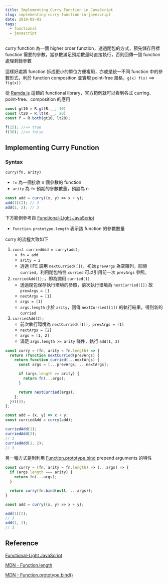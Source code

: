 ```yaml
---
title: Implementing Curry Function in JavaScript
slug: implementing-curry-function-in-javescript
date: 2019-08-01
tags:
  - functional
  - javascript
---
```


curry function 為一個 higher order function，透過閉包的方式，預先儲存目標 function 需要的參數，當參數滿足預期數量時直接執行，否則回傳一個 function 處理剩餘參數

這樣好處將 function 拆成更小的單位方便複用，亦或是統一不同 function 中的參數形式，利於 function composition 並實現 point-free 風格，`g(x) f(x)` ==> `f(g(x))`

從 [Ramda.js](https://ramdajs.com/) 這類的 functional library，官方範例就可以看到各式 curring、point-free、composition 的應用

```js
const gt10 = R.gt(R.__, 10)
const lt20 = R.lt(R.__, 20)
const f = R.both(gt10, lt20);

f(15); //=> true
f(30); //=> false
```

## Implementing Curry Function

### Syntax

`curry(fn, arity)`

- `fn` 為一個接收 n 個參數的 function
- `arity` 為 `fn` 預期的參數數量，預設為 n

```js
const add = curry((x, y) => x + y);
add(1)(2); // 3
add(1, 2); // 3
```

下方範例參考自 [Functional-Light JavaScript](https://github.com/getify/Functional-Light-JS/blob/master/manuscript/ch3.md/#chapter-3-managing-function-inputs)

- `Function.prototype.length` 表示該 function 的參數數量

curry 的流程大致如下

1. `const curriedAdd = curry(add);`
    - `fn = add`
    - `arity = 2`
    - 透過 IIFE 調用 `nextCurried([])`，初始 `prevArgs` 為空陣列，回傳 `curried`，利用閉包特性 `curried` 可以引用前一次 `prevArgs` 參照。
1. `curriedAdd(1);`，即為調用 `curried(1)`
    - 透過閉包保存執行環境的參照，前次執行環境為 `nextCurried([])` 故 `prevArgs = []`
    - `nextArgs = [1]`
    - `args = [1]`
    - `args.length` 小於 `arity`，回傳 `nextCurried([1])` 的執行結果，得到新的 `curried`
1. `curriedAdd(2);`
    - 前次執行環境為 `nextCurried([1])`，`prevArgs = [1]`
    - `nextArgs = [2]`
    - `args = [1, 2]`
    - 滿足 `args.length >= arity` 條件，執行 `add(1, 2)`
    

```js
const curry = (fn, arity = fn.length) => {
  return (function nextCurried(prevArgs) {
    return function curried(...nextArgs) {
      const args = [...prevArgs, ...nextArgs];

      if (args.length >= arity) {
        return fn(...args);
      }

      return nextCurried(args);
    };
  })([]);
};

const add = (x, y) => x + y;
const curriedAdd = curry(add);

curriedAdd(1);
curriedAdd(2);
// 3
curriedAdd(1, 2);
// 3
```

另一種方式是則利用 [Function.prototype.bind](https://developer.mozilla.org/en-US/docs/Web/JavaScript/Reference/Global_Objects/Function/bind#Parameters) prepend arguments 的特性

```js
const curry = (fn, arity = fn.length) => (...args) => {
  if (args.length === arity) {
    return fn(...args);
  }

  return curry(fn.bind(null, ...args));
}

const add = curry((x, y) => x + y);

add(1)(2);
// 3
add(1, 2);
// 3
```

## Reference

[Functional-Light JavaScript](https://github.com/getify/Functional-Light-JS/blob/master/manuscript/ch3.md/#chapter-3-managing-function-inputs)

[MDN - Function.length](https://developer.mozilla.org/en-US/docs/Web/JavaScript/Reference/Global_Objects/Function/length)

[MDN - Function.prototype.bind()](https://developer.mozilla.org/en-US/docs/Web/JavaScript/Reference/Global_Objects/Function/bind#Parameters)
